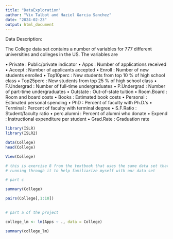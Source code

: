 ```yaml
---
title: "DataExploration"
author: "Vix Talbot and Haziel Garcia Sanchez"
date: "2024-02-23"
output: html_document
---
```

Data Description:

The College data set contains a number of variables for 777 different universities and colleges in the US. The variables are

• Private : Public/private indicator
• Apps : Number of applications received
• Accept : Number of applicants accepted
• Enroll : Number of new students enrolled
• Top10perc : New students from top 10 % of high school class • Top25perc : New students from top 25 % of high school class 
• F.Undergrad : Number of full-time undergraduates
• P.Undergrad : Number of part-time undergraduates
• Outstate : Out-of-state tuition
• Room.Board : Room and board costs
• Books : Estimated book costs
• Personal : Estimated personal spending
• PhD : Percent of faculty with Ph.D.’s
• Terminal : Percent of faculty with terminal degree • S.F.Ratio : Student/faculty ratio
• perc.alumni : Percent of alumni who donate
• Expend : Instructional expenditure per student
• Grad.Rate : Graduation rate

```r

library(ISLR)
library(ISLR2)

data(College)
head(College)

View(College)

```

```r

# this is exercise 8 from the textbook that uses the same data set that our project does pg 54
# running through it to help familiarize myself with our data set

# part c

summary(College)

pairs(College[,1:10])
 

```


```r

# part a of the project

college_lm <- lm(Apps ~ ., data = College)

summary(college_lm)

```